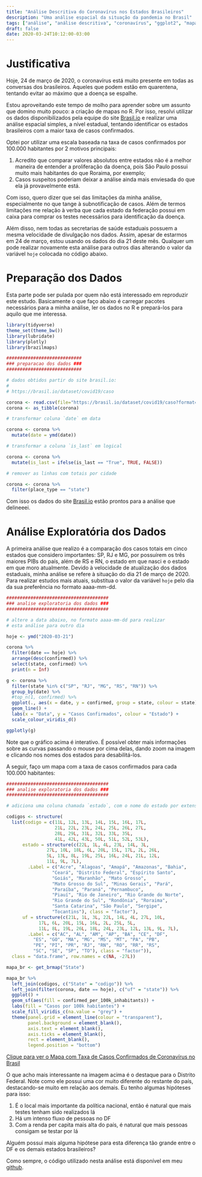 ```yaml
---
title: "Análise Descritiva do Coronavírus nos Estados Brasileiros"
description: "Uma análise espacial da situação da pandemia no Brasil"
tags: ["análise", "análise descritiva", "coronavírus", "ggplot2", "mapas", "visualização"]
draft: false
date: 2020-03-24T10:12:00-03:00
---
```


# Justificativa

Hoje, 24 de março de 2020, o coronavírus está muito presente em todas as conversas dos brasileiros. Aqueles que podem estão em quarentena, tentando evitar ao máximo que a doença se espalhe.

Estou aproveitando este tempo de molho para aprender sobre um assunto que domino muito pouco: a criação de mapas no R. Por isso, resolvi utilizar os dados disponibilizados pela equipe do site [Brasil.io](https://brasil.io/dataset/covid19/caso) e realizar uma análise espacial simples, a nível estadual, tentando identificar os estados brasileiros com a maior taxa de casos confirmados.

Optei por utilizar uma escala baseada na taxa de casos confirmados por 100.000 habitantes por 2 motivos principais:

1. Acredito que comparar valores absolutos entre estados não é a melhor maneira de entender a proliferação da doença, pois São Paulo possui muito mais habitantes do que Roraima, por exemplo;
2. Casos suspeitos poderiam deixar a análise ainda mais enviesada do que ela já provavelmente está.

Com isso, quero dizer que sei das limitações da minha análise, especialmente no que tange à subnotificação de casos. Além de termos limitações me relação à verba que cada estado da federação possui em caixa para comprar os testes necessários para identificação da doença.

Além disso, nem todas as secretarias de saúde estaduais possuem a mesma velocidade de divulgação nos dados. Assim, apesar de estarmos em 24 de março, estou usando os dados do dia 21 deste mês. Qualquer um pode realizar novamente esta análise para outros dias alterando o valor da variável `hoje` colocada no código abaixo.

# Preparação dos Dados

Esta parte pode ser pulada por quem não está interessado em reproduzir este estudo. Basicamente o que faço abaixo é carregar pacotes necessários para a minha análise, ler os dados no R e prepará-los para aquilo que me interessa.

```r
library(tidyverse)
theme_set(theme_bw())
library(lubridate)
library(plotly)
library(brazilmaps)

############################
### preparacao dos dados ###
############################

# dados obtidos partir do site brasil.io:
# 
# https://brasil.io/dataset/covid19/caso

corona <- read.csv(file="https://brasil.io/dataset/covid19/caso?format=csv")
corona <- as_tibble(corona)

# transformar coluna `date` em data

corona <- corona %>% 
  mutate(date = ymd(date))

# transformar a coluna `is_last` em logical

corona <- corona %>% 
  mutate(is_last = ifelse(is_last == "True", TRUE, FALSE))

# remover as linhas com totais por cidade

corona <- corona %>% 
  filter(place_type == "state")
```

Com isso os dados do site [Brasil.io](https://brasil.io/dataset/covid19/caso) estão prontos para a análise que delineeei.



# Análise Exploratória dos Dados

A primeira análise que realizo é a comparação dos casos totais em cinco estados que considero importantes: SP, RJ e MG, por possuírem os três maiores PIBs do país, além de RS e RN, o estado em que nasci e o estado em que moro atualmente. Devido à velocidade de atualização dos dados estaduais, minha análise se refere à situação do dia 21 de março de 2020. Para realizar estudos mais atuais, substitua o valor da variável `hoje` pelo dia da sua preferência no formato aaaa-mm-dd.


```r
######################################
### analise exploratoria dos dados ###
######################################

# altere a data abaixo, no formato aaaa-mm-dd para realizar 
# esta análise para outro dia

hoje <- ymd("2020-03-21")

corona %>%
  filter(date == hoje) %>%
  arrange(desc(confirmed)) %>%
  select(state, confirmed) %>%
  print(n = Inf)

g <- corona %>%
  filter(state %in% c("SP", "RJ", "MG", "RS", "RN")) %>%
  group_by(date) %>%
  #top_n(1, confirmed) %>%
  ggplot(., aes(x = date, y = confirmed, group = state, colour = state)) +
  geom_line() +
  labs(x = "Data", y = "Casos Confirmados", colour = "Estado") +
  scale_colour_viridis_d()

ggplotly(g)
```

Note que o gráfico acima é interativo. É possível obter mais informações sobre as curvas passando o mouse por cima delas, dando zoom na imagem e clicando nos nomes dos estados para desabilitá-los.

A seguir, faço um mapa com a taxa de casos confirmados para cada 100.000 habitantes:


```r
######################################
### analise exploratoria dos dados ###
######################################

# adiciona uma coluna chamada `estado`, com o nome do estado por extenso

codigos <- structure(
  list(codigo = c(11L, 12L, 13L, 14L, 15L, 16L, 17L, 
                  21L, 22L, 23L, 24L, 25L, 26L, 27L, 
                  28L, 29L, 31L, 32L, 33L, 35L, 
                  41L, 42L, 43L, 50L, 51L, 52L, 53L), 
      estado = structure(c(22L, 1L, 4L, 23L, 14L, 3L, 
               27L, 10L, 18L, 6L, 20L, 15L, 17L, 2L, 26L, 
               5L, 13L, 8L, 19L, 25L, 16L, 24L, 21L, 12L, 
               11L, 9L, 7L), 
        .Label = c("Acre", "Alagoas", "Amapá", "Amazonas", "Bahia", 
                 "Ceará", "Distrito Federal", "Espírito Santo", 
                 "Goiás", "Maranhão", "Mato Grosso", 
                 "Mato Grosso do Sul", "Minas Gerais", "Pará", 
                 "Paraíba", "Paraná", "Pernambuco", 
                 "Piauí", "Rio de Janeiro", "Rio Grande do Norte", 
                 "Rio Grande do Sul", "Rondônia", "Roraima", 
                 "Santa Catarina", "São Paulo", "Sergipe", 
                 "Tocantins"), class = "factor"), 
      uf = structure(c(21L, 1L, 3L, 22L, 14L, 4L, 27L, 10L, 
            17L, 6L, 20L, 15L, 16L, 2L, 25L, 5L, 
            11L, 8L, 19L, 26L, 18L, 24L, 23L, 12L, 13L, 9L, 7L), 
        .Label = c("AC", "AL", "AM", "AP", "BA", "CE", "DF", 
          "ES", "GO", "MA", "MG", "MS", "MT", "PA", "PB", 
          "PE", "PI", "PR", "RJ", "RN", "RO", "RR", "RS", 
          "SC", "SE", "SP", "TO"), class = "factor")), 
  class = "data.frame", row.names = c(NA, -27L))
```

```r
mapa_br <- get_brmap("State")

mapa_br %>%
  left_join(codigos, c("State" = "codigo")) %>%
  left_join(filter(corona, date == hoje), c("uf" = "state")) %>%
  ggplot() +
  geom_sf(aes(fill = confirmed_per_100k_inhabitants)) +
  labs(fill = "Casos por 100k habitantes") +
  scale_fill_viridis_c(na.value = "grey") +
  theme(panel.grid = element_line(colour = "transparent"),
        panel.background = element_blank(),
        axis.text = element_blank(),
        axis.ticks = element_blank(),
        rect = element_blank(),
        legend.position = "bottom")
```

[Clique para ver o Mapa com Taxa de Casos Confirmados de Coronavírus no Brasil](/images/mapa_corona.png)

O que acho mais interessante na imagem acima é o destaque para o Distrito Federal. Note como ele possui uma cor muito diferente do restante do país, destacando-se muito em relação aos demais. Eu tenho algumas hipóteses para isso: 

1. É o local mais importante da política nacional, então é natural que mais testes tenham sido realizados lá
2. Há um intenso fluxo de pessoas no DF
3. Com a renda per capita mais alta do país, é natural que mais pessoas consigam se testar por lá

Alguém possui mais alguma hipótese para esta diferença tão grande entre o DF e os demais estados brasileiros?

Como sempre, o código utilizado nesta análise está disponível em meu [github](https://github.com/mnunes/corona).



